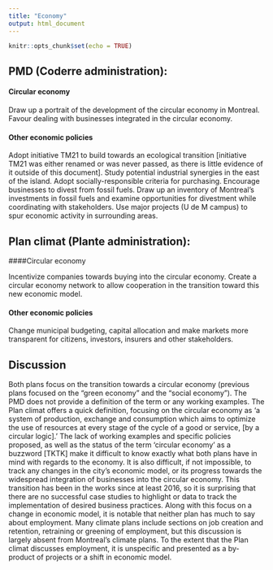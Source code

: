 ```yaml
---
title: "Economy"
output: html_document
---
```


```r
knitr::opts_chunk$set(echo = TRUE)
```

## PMD (Coderre administration): 

#### Circular economy

Draw up a portrait of the development of the circular economy in Montreal. Favour dealing with businesses integrated in the circular economy. 

#### Other economic policies

Adopt initiative TM21 to build towards an ecological transition [initiative TM21 was either renamed or was never passed, as there is little evidence of it outside of this document]. Study potential industrial synergies in the east of the island. Adopt socially-responsible criteria for purchasing. Encourage businesses to divest from fossil fuels. Draw up an inventory of Montreal’s investments in fossil fuels and examine opportunities for divestment while coordinating with stakeholders. Use major projects (U de M campus) to spur economic activity in surrounding areas. 

## Plan climat (Plante administration): 

####Circular economy

Incentivize companies towards buying into the circular economy. Create a circular economy network to allow cooperation in the transition toward this new economic model.

#### Other economic policies

Change municipal budgeting, capital allocation and make markets more transparent for citizens, investors, insurers and other stakeholders.

## Discussion

Both plans focus on the transition towards a circular economy (previous plans focused on the “green economy” and the “social economy”). The PMD does not provide a definition of the term or any working examples. The Plan climat offers a quick definition, focusing on the circular economy as ‘a system of production, exchange and consumption which aims to optimize the use of resources at every stage of the cycle of a good or service, [by a circular logic].’ The lack of working examples and specific policies proposed, as well as the status of the term ‘circular economy’ as a buzzword [TKTK] make it difficult to know exactly what both plans have in mind with regards to the economy. It is also difficult, if not impossible, to track any changes in the city’s economic model, or its progress towards the widespread integration of businesses into the circular economy. This transition has been in the works since at least 2016, so it is surprising that there are no successful case studies to highlight or data to track the implementation of desired business practices. Along with this focus on a change in economic model, it is notable that neither plan has much to say about employment. Many climate plans include sections on job creation and retention, retraining or greening of employment, but this discussion is largely absent from Montreal’s climate plans. To the extent that the Plan climat discusses employment, it is unspecific and presented as a by-product of projects or a shift in economic model.